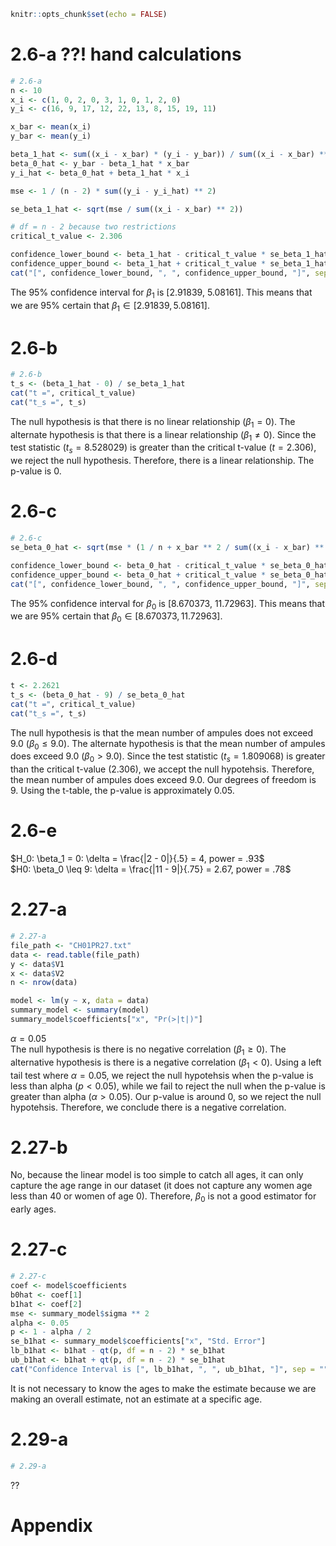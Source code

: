 ```r
knitr::opts_chunk$set(echo = FALSE)
```

# 2.6-a ??! hand calculations
```r

# 2.6-a
n <- 10
x_i <- c(1, 0, 2, 0, 3, 1, 0, 1, 2, 0)
y_i <- c(16, 9, 17, 12, 22, 13, 8, 15, 19, 11)

x_bar <- mean(x_i)
y_bar <- mean(y_i)

beta_1_hat <- sum((x_i - x_bar) * (y_i - y_bar)) / sum((x_i - x_bar) ** 2)
beta_0_hat <- y_bar - beta_1_hat * x_bar
y_i_hat <- beta_0_hat + beta_1_hat * x_i

mse <- 1 / (n - 2) * sum((y_i - y_i_hat) ** 2)

se_beta_1_hat <- sqrt(mse / sum((x_i - x_bar) ** 2))

# df = n - 2 because two restrictions
critical_t_value <- 2.306

confidence_lower_bound <- beta_1_hat - critical_t_value * se_beta_1_hat
confidence_upper_bound <- beta_1_hat + critical_t_value * se_beta_1_hat
cat("[", confidence_lower_bound, ", ", confidence_upper_bound, "]", sep = "")
```
The 95% confidence interval for $\beta_1$ is [2.91839, 5.08161]. This means that we are 95% certain that $\beta_1 \in [2.91839, 5.08161]$.

# 2.6-b
```r

# 2.6-b
t_s <- (beta_1_hat - 0) / se_beta_1_hat
cat("t =", critical_t_value)
cat("t_s =", t_s)
```
The null hypothesis is that there is no linear relationship ($\beta_1 = 0$). The alternate hypothesis is that there is a linear relationship ($\beta_1 \neq 0$). Since the test statistic ($t_s = 8.528029$) is greater than the critical t-value ($t = 2.306$), we reject the null hypothesis. Therefore, there is a linear relationship. The p-value is 0.

# 2.6-c
```r

# 2.6-c
se_beta_0_hat <- sqrt(mse * (1 / n + x_bar ** 2 / sum((x_i - x_bar) ** 2)))

confidence_lower_bound <- beta_0_hat - critical_t_value * se_beta_0_hat
confidence_upper_bound <- beta_0_hat + critical_t_value * se_beta_0_hat
cat("[", confidence_lower_bound, ", ", confidence_upper_bound, "]", sep = "")
```
The 95% confidence interval for $\beta_0$ is [8.670373, 11.72963]. This means that we are 95% certain that $\beta_0 \in [8.670373, 11.72963]$.

# 2.6-d
```r
t <- 2.2621
t_s <- (beta_0_hat - 9) / se_beta_0_hat
cat("t =", critical_t_value)
cat("t_s =", t_s)
```
The null hypothesis is that the mean number of ampules does not exceed 9.0 ($\beta_0 \leq 9.0$). The alternate hypothesis is that the mean number of ampules does exceed 9.0 ($\beta_0 > 9.0$). Since the test statistic ($t_s = 1.809068$) is greater than the critical t-value ($2.306$), we accept the null hypotehsis. Therefore, the mean number of ampules does exceed 9.0. Our degrees of freedom is 9. Using the t-table, the p-value is approximately 0.05.

# 2.6-e
$H_0: \beta_1 = 0: \delta = \frac{|2 - 0|}{.5} = 4, power = .93$
<br> $H0: \beta_0 \leq 9: \delta = \frac{|11 - 9|}{.75} = 2.67, power = .78$

# 2.27-a
```r

# 2.27-a
file_path <- "CH01PR27.txt"
data <- read.table(file_path)
y <- data$V1
x <- data$V2
n <- nrow(data)

model <- lm(y ~ x, data = data)
summary_model <- summary(model)
summary_model$coefficients["x", "Pr(>|t|)"]
```
$\alpha = 0.05$
<br> The null hypothesis is there is no negative correlation ($\beta_1 \geq 0$). The alternative hypothesis is there is a negative correlation ($\beta_1 < 0$). Using a left tail test where $\alpha = 0.05$, we reject the null hypotehsis when the p-value is less than alpha ($p < 0.05$), while we fail to reject the null when the p-value is greater than alpha ($\alpha > 0.05$). Our p-value is around 0, so we reject the null hypotehsis. Therefore, we conclude there is a negative correlation.

# 2.27-b
No, because the linear model is too simple to catch all ages, it can only capture the age range in our dataset (it does not capture any women age less than 40 or women of age 0). Therefore, $\beta_0$ is not a good estimator for early ages.

# 2.27-c
```r

# 2.27-c
coef <- model$coefficients
b0hat <- coef[1]
b1hat <- coef[2]
mse <- summary_model$sigma ** 2
alpha <- 0.05
p <- 1 - alpha / 2
se_b1hat <- summary_model$coefficients["x", "Std. Error"]
lb_b1hat <- b1hat - qt(p, df = n - 2) * se_b1hat
ub_b1hat <- b1hat + qt(p, df = n - 2) * se_b1hat
cat("Confidence Interval is [", lb_b1hat, ", ", ub_b1hat, "]", sep = "")
```
It is not necessary to know the ages to make the estimate because we are making an overall estimate, not an estimate at a specific age.

# 2.29-a
```r

# 2.29-a
```
??

# Appendix
```r
```